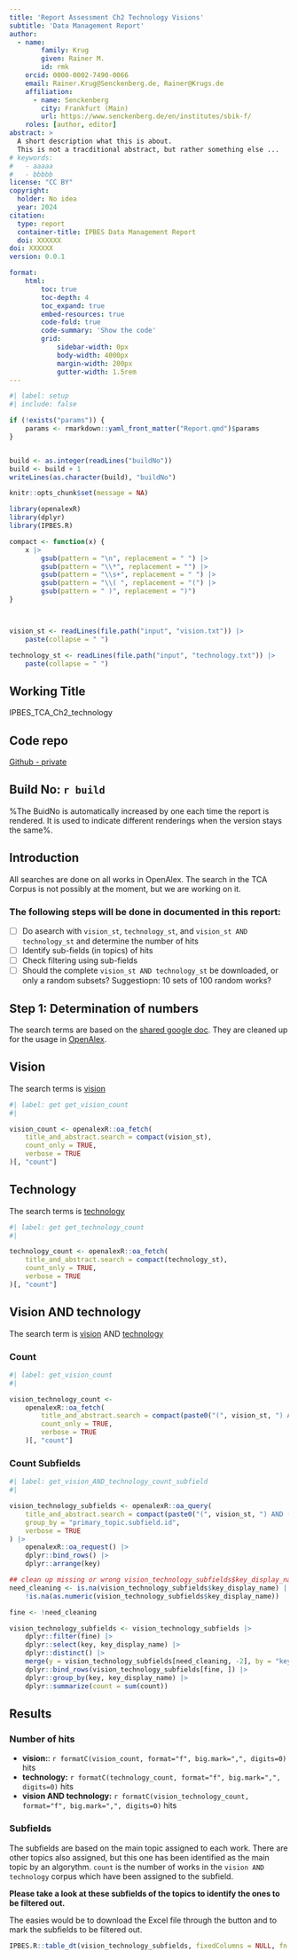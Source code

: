 ```yaml
---
title: 'Report Assessment Ch2 Technology Visions'
subtitle: 'Data Management Report'
author:
  - name: 
        family: Krug
        given: Rainer M.    
        id: rmk
    orcid: 0000-0002-7490-0066
    email: Rainer.Krug@Senckenberg.de, Rainer@Krugs.de
    affiliation: 
      - name: Senckenberg
        city: Frankfurt (Main)
        url: https://www.senckenberg.de/en/institutes/sbik-f/
    roles: [author, editor]
abstract: > 
  A short description what this is about.
  This is not a tracditional abstract, but rather something else ...
# keywords:
#   - aaaaa
#   - bbbbb
license: "CC BY"
copyright: 
  holder: No idea
  year: 2024
citation: 
  type: report
  container-title: IPBES Data Management Report
  doi: XXXXXX
doi: XXXXXX
version: 0.0.1

format:
    html:
        toc: true
        toc-depth: 4
        toc_expand: true
        embed-resources: true
        code-fold: true
        code-summary: 'Show the code'
        grid:
            sidebar-width: 0px
            body-width: 4000px
            margin-width: 200px
            gutter-width: 1.5rem      
---
```


```r
#| label: setup
#| include: false

if (!exists("params")) {
    params <- rmarkdown::yaml_front_matter("Report.qmd")$params
}


build <- as.integer(readLines("buildNo"))
build <- build + 1
writeLines(as.character(build), "buildNo")

knitr::opts_chunk$set(message = NA)

library(openalexR)
library(dplyr)
library(IPBES.R)

compact <- function(x) {
    x |>
        gsub(pattern = "\n", replacement = " ") |>
        gsub(pattern = "\\*", replacement = "") |>
        gsub(pattern = "\\s+", replacement = " ") |>
        gsub(pattern = "\\( ", replacement = "(") |>
        gsub(pattern = " )", replacement = ")")
}



vision_st <- readLines(file.path("input", "vision.txt")) |>
    paste(collapse = " ")

technology_st <- readLines(file.path("input", "technology.txt")) |>
    paste(collapse = " ")

```

## Working Title
IPBES_TCA_Ch2_technology

## Code repo

[Github - private](https://github.com/IPBES-Data/IPBES_TCA_Ch2_technology)

## Build No: `r build`

%The BuidNo is automatically increased by one each time the report is rendered. It is used to indicate different renderings when the version stays the same%.

## Introduction

All searches are done on all works in OpenAlex. The search in the TCA Corpus is not possibly at the moment, but we are working on it.


### The following steps will be done in documented in this report:

- [ ] Do asearch with `vision_st`, `technology_st`, and `vision_st AND technology_st` and determine the  number of hits
- [ ] Identify sub-fields (in topics) of hits
- [ ] Check filtering using sub-fields
- [ ] Should the complete `vision_st AND technology_st` be downloaded, or only a random subsets? Suggestiopn: 10 sets of 100 random works?


## Step 1: Determination of numbers

The search terms are based on the [shared google doc](https://docs.google.com/document/d/1_FmxYVhpv2Bu2Gbbxb7cWc49f3soFvc64Qau_x2RAqI){target=_blank}. They are cleaned up for the usage in [OpenAlex](https://openalex.org/){target=_blank}.

## Vision

The search terms is [vision](input/vision.txt){target=_blank}

```r
#| label: get get_vision_count
#|

vision_count <- openalexR::oa_fetch(
    title_and_abstract.search = compact(vision_st),
    count_only = TRUE,
    verbose = TRUE
)[, "count"]
```


## Technology

The search terms is [technology](input/technology.txt){target=_blank}

```r
#| label: get get_technology_count
#|

technology_count <- openalexR::oa_fetch(
    title_and_abstract.search = compact(technology_st),
    count_only = TRUE,
    verbose = TRUE
)[, "count"]
```

## Vision AND technology

The search term is [vision](input/vision.txt){target=_blank} AND [technology](input/technology.txt){target=_blank}

### Count
```r
#| label: get_vision_count
#|

vision_technology_count <-
    openalexR::oa_fetch(
        title_and_abstract.search = compact(paste0("(", vision_st, ") AND (", technology_st, ")")),
        count_only = TRUE,
        verbose = TRUE
    )[, "count"]
```

### Count Subfields
```r
#| label: get_vision_AND_technology_count_subfield
#|

vision_technology_subfields <- openalexR::oa_query(
    title_and_abstract.search = compact(paste0("(", vision_st, ") AND (", technology_st, ")")),
    group_by = "primary_topic.subfield.id",
    verbose = TRUE
) |>
    openalexR::oa_request() |>
    dplyr::bind_rows() |>
    dplyr::arrange(key)

## clean up missing or wrong vision_technology_subfields$key_display_name
need_cleaning <- is.na(vision_technology_subfields$key_display_name) |
    !is.na(as.numeric(vision_technology_subfields$key_display_name))

fine <- !need_cleaning

vision_technology_subfields <- vision_technology_subfields |>
    dplyr::filter(fine) |>
    dplyr::select(key, key_display_name) |>
    dplyr::distinct() |>
    merge(y = vision_technology_subfields[need_cleaning, -2], by = "key") |>
    dplyr::bind_rows(vision_technology_subfields[fine, ]) |>
    dplyr::group_by(key, key_display_name) |>
    dplyr::summarize(count = sum(count))
```

## Results

### Number of hits
- **vision:**: `r formatC(vision_count, format="f", big.mark=",", digits=0)` hits
- **technology:** `r formatC(technology_count, format="f", big.mark=",", digits=0)` hits
- **vision AND technology:** `r formatC(vision_technology_count, format="f", big.mark=",", digits=0)` hits


### Subfields

The subfields are based on the main topic assigned to each work. There are other topics also assigned, but this one has been identified as the main topic by an algorythm. `count` is the number of works in the `vision AND technology` corpus which have been assigned to the subfield.

**Please take a look at these subfields of the topics to identify the ones to be filtered out.**

The easies would be to download the Excel file through the button and to mark the subfields to be filtered out.
```r
IPBES.R::table_dt(vision_technology_subfields, fixedColumns = NULL, fn = "Vision Technology Subfields")
```


